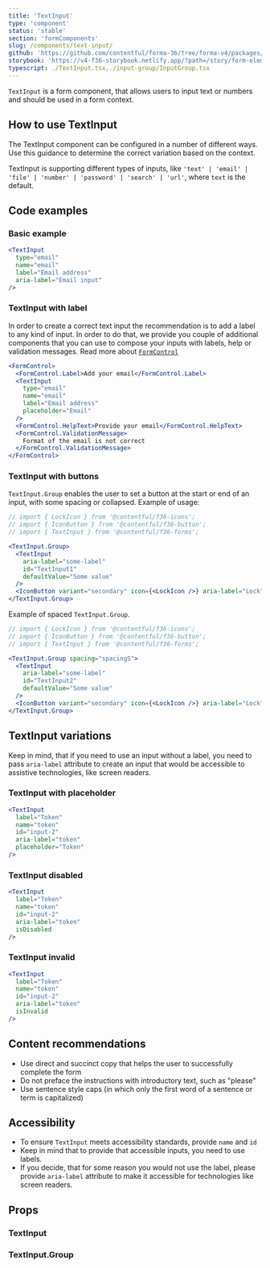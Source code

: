 ```yaml
---
title: 'TextInput'
type: 'component'
status: 'stable'
section: 'formComponents'
slug: /components/text-input/
github: 'https://github.com/contentful/forma-36/tree/forma-v4/packages/components/forms/src/TextInput'
storybook: 'https://v4-f36-storybook.netlify.app/?path=/story/form-elements-textinput--basic'
typescript: ./TextInput.tsx,./input-group/InputGroup.tsx
---
```


`TextInput` is a form component, that allows users to input text or numbers and should be used in a form context.

## How to use TextInput

The TextInput component can be configured in a number of different ways. Use this guidance to determine the correct variation based on the context.

TextInput is supporting different types of inputs, like `'text' | 'email' | 'file' | 'number' | 'password' | 'search' | 'url'`, where `text` is the default.

## Code examples

### Basic example

```jsx
<TextInput
  type="email"
  name="email"
  label="Email address"
  aria-label="Email input"
/>
```

### TextInput with label

In order to create a correct text input the recommendation is to add a label to any kind of input. In order to do that, we provide you couple of additional components that you can use to compose your inputs with labels, help or validation messages.
Read more about [`FormControl`](/components/form-control)

```jsx
<FormControl>
  <FormControl.Label>Add your email</FormControl.Label>
  <TextInput
    type="email"
    name="email"
    label="Email address"
    placeholder="Email"
  />
  <FormControl.HelpText>Provide your email</FormControl.HelpText>
  <FormControl.ValidationMessage>
    Format of the email is not correct
  </FormControl.ValidationMessage>
</FormControl>
```

### TextInput with buttons

`TextInput.Group` enables the user to set a button at the start or end of an input, with some spacing or collapsed.
Example of usage:

```jsx
// import { LockIcon } from '@contentful/f36-icons';
// import { IconButton } from '@contentful/f36-button';
// import { TextInput } from '@contentful/f36-forms';

<TextInput.Group>
  <TextInput
    aria-label="some-label"
    id="TextInput1"
    defaultValue="Some value"
  />
  <IconButton variant="secondary" icon={<LockIcon />} aria-label="Lock" />
</TextInput.Group>
```

Example of spaced `TextInput.Group`.

```jsx
// import { LockIcon } from '@contentful/f36-icons';
// import { IconButton } from '@contentful/f36-button';
// import { TextInput } from '@contentful/f36-forms';

<TextInput.Group spacing="spacingS">
  <TextInput
    aria-label="some-label"
    id="TextInput2"
    defaultValue="Some value"
  />
  <IconButton variant="secondary" icon={<LockIcon />} aria-label="Lock" />
</TextInput.Group>
```

## TextInput variations

Keep in mind, that if you need to use an input without a label, you need to pass `aria-label` attribute to create an input that would be accessible to assistive technologies, like screen readers.

### TextInput with placeholder

```jsx
<TextInput
  label="Token"
  name="token"
  id="input-2"
  aria-label="token"
  placeholder="Token"
/>
```

### TextInput disabled

```jsx
<TextInput
  label="Token"
  name="token"
  id="input-2"
  aria-label="token"
  isDisabled
/>
```

### TextInput invalid

```jsx
<TextInput
  label="Token"
  name="token"
  id="input-2"
  aria-label="token"
  isInvalid
/>
```

## Content recommendations

- Use direct and succinct copy that helps the user to successfully complete the form
- Do not preface the instructions with introductory text, such as "please"
- Use sentence style caps (in which only the first word of a sentence or term is capitalized)

## Accessibility

- To ensure `TextInput` meets accessibility standards, provide `name` and `id`
- Keep in mind that to provide that accessible inputs, you need to use labels.
- If you decide, that for some reason you would not use the label, please provide `aria-label` attribute to make it accessible for technologies like screen readers.

## Props


### TextInput

<Props of="TextInput" />

### TextInput.Group

<Props of="InputGroup" />
